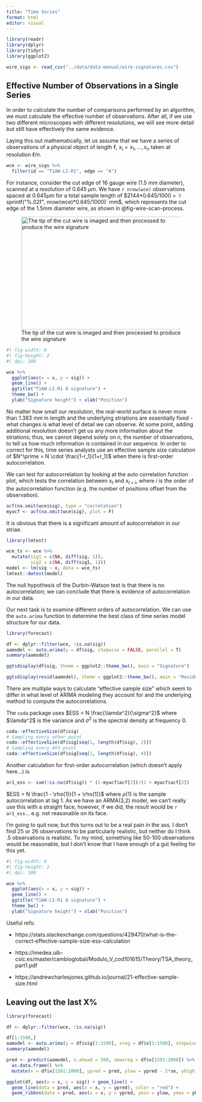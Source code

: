 ```yaml
---
title: "Time Series"
format: html
editor: visual
---
```


```r
library(readr)
library(dplyr)
library(tidyr)
library(ggplot2)

wire_sigs <- read_csv("../data/data-manual/wire-signatures.csv")

```

## Effective Number of Observations in a Single Series

In order to calculate the number of comparisons performed by an algorithm, we must calculate the effective number of observations. After all, if we use two different microscopes with different resolutions, we will see more detail but still have effectively the same evidence.

Laying this out mathematically, let us assume that we have a series of observations of a physical object of length $\ell$, $x_i = {x_1, …, x_n}$ taken at resolution $\ell/n$.

```r
wce <- wire_sigs %>% 
  filter(id == "T1AW-LI-R1", edge == "A")
```

For instance, consider the cut edge of 16 gauge wire (1.5 mm diameter), scanned at a resolution of 0.645 $\mu m$. We have `r nrow(wce)` observations spaced at $0.645 \mu m$ for a total sample length of $2144*0.645/1000 = `r sprintf("%.02f", nrow(wce)*0.645/1000)` mm$, which represents the cut edge of the 1.5mm diameter wire, as shown in @fig-wire-scan-process.

![The tip of the cut wire is imaged and then processed to produce the wire signature](../data/JPG-Images/Image-18.jpg){#fig-wire-scan-process fig-align="center" style="width:430px; height:300px;object-position='50% 150px';object-fit:cover;"}

```r
#| fig-width: 8
#| fig-height: 2
#| dpi: 300

wce %>%
  ggplot(aes(x = x, y = sig)) + 
  geom_line() + 
  ggtitle("T1AW-LI-R1 A signature") + 
  theme_bw() + 
  ylab("Signature height") + xlab("Position")
```

No matter how small our resolution, the real-world surface is never more than 1.383 mm in length and the underlying striations are essentially fixed - what changes is what level of detail we can observe. At some point, adding additional resolution doesn't get us any more information about the striations; thus, we cannot depend solely on $n$, the number of observations, to tell us how much information is contained in our sequence. In order to correct for this, time series analysts use an effective sample size calculation of $N^\prime = N \cdot \frac{1-r_1}{1+r_1}$ when there is first-order autocorrelation.

We can test for autocorrelation by looking at the auto correlation function plot, which tests the correlation between $x_t$ and $x_{t+i}$, where $i$ is the order of the autocorrelation function (e.g. the number of positions offset from the observation).

```r
acf(na.omit(wce$sig), type = "correlation")
myacf <- acf(na.omit(wce$sig), plot = F)
```

It is obvious that there is a significant amount of autocorrelation in our striae.

```r
library(lmtest)

wce_ts <- wce %>%
  mutate(sig1 = c(NA, diff(sig, 1)),
         sig2 = c(NA, diff(sig1, 1)))
model <- lm(sig ~ x, data = wce_ts)
lmtest::dwtest(model)
```

The null hypothesis of the Durbin-Watson test is that there is no autocorrelation; we can conclude that there is evidence of autocorrelation in our data.

Our next task is to examine different orders of autocorrelation. We can use the `auto.arima` function to determine the best class of time series model structure for our data.

```r
library(forecast)

df <- dplyr::filter(wce, !is.na(sig))
aamodel <- auto.arima(y = df$sig, stepwise = FALSE, parallel = T)
summary(aamodel)

ggtsdisplay(df$sig, theme = ggplot2::theme_bw(), main = "Signature")

ggtsdisplay(resid(aamodel), theme = ggplot2::theme_bw(), main = "Residuals from Auto.Arima model")
```

There are multiple ways to calculate "effective sample size" which seem to differ in what level of ARIMA modeling they account for and the underlying method to compute the autocorrelations.

The `coda` package uses $ESS = N \frac{\lamda^2}{\sigma^2}$ where $\lamda^2$ is the variance and $\sigma^2$ is the spectral density at frequency 0.

```r
coda::effectiveSize(df$sig)
# Sampling every other point
coda::effectiveSize(df$sig[seq(1, length(df$sig), 2)])
# Sampling every 4th point
coda::effectiveSize(df$sig[seq(1, length(df$sig), 4)])
```

Another calculation for first-order autocorrelation (which doesn't apply here...) is

```r
ar1_ess <- sum(!is.na(df$sig)) * (1-myacf$acf[2])/(1 + myacf$acf[2])
```

$ESS = N \frac{1 - \rho(1)}{1 + \rho(1)}$ where $\rho(1)$ is the sample autocorrelation at lag 1. As we have an ARMA(3,2) model, we can't really use this with a straight face, however, if we did, the result would be `r ar1_ess`... e.g. not reasonable on its face.

I'm going to quit now, but this turns out to be a real pain in the ass. I don't find 25 or 26 observations to be particularly realistic, but neither do I think .5 observations is realistic. To my mind, something like 50-100 observations would be reasonable, but I don't know that I have enough of a gut feeling for this yet.

```r
#| fig-width: 8
#| fig-height: 2
#| dpi: 300

wce %>%
  ggplot(aes(x = x, y = sig)) + 
  geom_line() + 
  ggtitle("T1AW-LI-R1 A signature") + 
  theme_bw() + 
  ylab("Signature height") + xlab("Position")
```

Useful refs:

-   https://stats.stackexchange.com/questions/429470/what-is-the-correct-effective-sample-size-ess-calculation

-   https://imedea.uib-csic.es/master/cambioglobal/Modulo_V_cod101615/Theory/TSA_theory_part1.pdf

-   https://andrewcharlesjones.github.io/journal/21-effective-sample-size.html

## Leaving out the last X%

```r
library(forecast)

df <- dplyr::filter(wce, !is.na(sig)) 

df[1:1500,]
aamodel <- auto.arima(y = df$sig[1:1500], xreg = df$x[1:1500], stepwise = FALSE, parallel = T)
summary(aamodel)

pred <- predict(aamodel, n.ahead = 500, newxreg = df$x[1501:2000]) %>%
  as.data.frame() %>%
  mutate(x = df$x[1501:2000], ypred = pred, ylow = ypred - 2*se, yhigh = ypred + 2*se) 

ggplot(df, aes(x = x, y = sig)) + geom_line() + 
  geom_line(data = pred, aes(x = x, y = ypred), color = "red") + 
  geom_ribbon(data = pred, aes(x = x, y = ypred, ymin = ylow, ymax = yhigh), fill = "red", alpha = .2)
```
